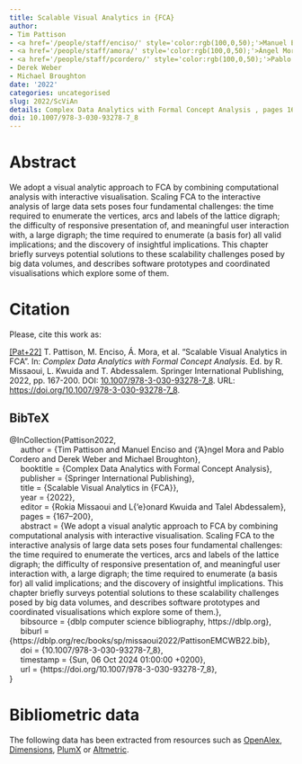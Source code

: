 ```yaml
---
title: Scalable Visual Analytics in {FCA}
author:
- Tim Pattison
- <a href='/people/staff/enciso/' style='color:rgb(100,0,50);'>Manuel Enciso</a>
- <a href='/people/staff/amora/' style='color:rgb(100,0,50);'>Ángel Mora</a>
- <a href='/people/staff/pcordero/' style='color:rgb(100,0,50);'>Pablo Cordero</a>
- Derek Weber
- Michael Broughton
date: '2022'
categories: uncategorised
slug: 2022/ScViAn
details: Complex Data Analytics with Formal Concept Analysis , pages 167--200.
doi: 10.1007/978-3-030-93278-7_8
---
```




# Abstract


We adopt a visual analytic approach to FCA by combining computational analysis with interactive visualisation. Scaling FCA to the interactive analysis of large data sets poses four fundamental challenges: the time required to enumerate the vertices, arcs and labels of the lattice digraph; the difficulty of responsive presentation of, and meaningful user interaction with, a large digraph; the time required to enumerate (a basis for) all valid implications; and the discovery of insightful implications. This chapter briefly surveys potential solutions to these scalability challenges posed by big data volumes, and describes software prototypes and coordinated visualisations which explore some of them.








# Citation
Please, cite this work as:


<a name=bib-Pattison2022></a>[[Pat+22]](#cite-Pattison2022) T. Pattison, M. Enciso, Á. Mora, et al. “Scalable Visual Analytics in FCA”. In: _Complex Data Analytics with Formal Concept Analysis_. Ed. by R. Missaoui, L. Kwuida and T. Abdessalem. Springer International Publishing, 2022, pp. 167-200. DOI: [10.1007/978-3-030-93278-7\_8](https://doi.org/10.1007%2F978-3-030-93278-7%5C_8). URL: [https://doi.org/10.1007/978-3-030-93278-7\_8](https://doi.org/10.1007/978-3-030-93278-7\_8).

::: {.callout-note appearance="minimal" collapse=true}

## BibTeX

@InCollection{Pattison2022,<br>&nbsp;&nbsp;&nbsp;&nbsp;  author = {Tim Pattison and Manuel Enciso and {\a'A}ngel Mora and Pablo Cordero and Derek Weber and Michael Broughton},<br>&nbsp;&nbsp;&nbsp;&nbsp;  booktitle = {Complex Data Analytics with Formal Concept Analysis},<br>&nbsp;&nbsp;&nbsp;&nbsp;  publisher = {Springer International Publishing},<br>&nbsp;&nbsp;&nbsp;&nbsp;  title = {Scalable Visual Analytics in {FCA}},<br>&nbsp;&nbsp;&nbsp;&nbsp;  year = {2022},<br>&nbsp;&nbsp;&nbsp;&nbsp;  editor = {Rokia Missaoui and L{\a'e}onard Kwuida and Talel Abdessalem},<br>&nbsp;&nbsp;&nbsp;&nbsp;  pages = {167--200},<br>&nbsp;&nbsp;&nbsp;&nbsp;  abstract = {We adopt a visual analytic approach to FCA by combining computational analysis with interactive visualisation. Scaling FCA to the interactive analysis of large data sets poses four fundamental challenges: the time required to enumerate the vertices, arcs and labels of the lattice digraph; the difficulty of responsive presentation of, and meaningful user interaction with, a large digraph; the time required to enumerate (a basis for) all valid implications; and the discovery of insightful implications. This chapter briefly surveys potential solutions to these scalability challenges posed by big data volumes, and describes software prototypes and coordinated visualisations which explore some of them.},<br>&nbsp;&nbsp;&nbsp;&nbsp;  bibsource = {dblp computer science bibliography, https://dblp.org},<br>&nbsp;&nbsp;&nbsp;&nbsp;  biburl = {https://dblp.org/rec/books/sp/missaoui2022/PattisonEMCWB22.bib},<br>&nbsp;&nbsp;&nbsp;&nbsp;  doi = {10.1007/978-3-030-93278-7\_8},<br>&nbsp;&nbsp;&nbsp;&nbsp;  timestamp = {Sun, 06 Oct 2024 01:00:00 +0200},<br>&nbsp;&nbsp;&nbsp;&nbsp;  url = {https://doi.org/10.1007/978-3-030-93278-7\_8},<br>}

:::



# Bibliometric data


The following data has been extracted from resources such as [OpenAlex](https://openalex.org/), [Dimensions](https://app.dimensions.ai/), [PlumX](https://www.elsevier.com/insights/metrics/plumx) or [Altmetric](https://www.altmetric.com/).

<div style="display: flex; justify-content: center; align-items: center; height: 100%;">
<span class="__dimensions_badge_embed__" data-doi="10.1007/978-3-030-93278-7_8" data-legend="always"></span></div><script async src="https://badge.dimensions.ai/badge.js" charset="utf-8"></script>

<div style="display: flex; justify-content: center; align-items: center; height: 100%;">
<a href="https://plu.mx/plum/a/?doi=10.1007/978-3-030-93278-7_8" class="plumx-details" data-site="plum" data-hide-when-empty="true">Scalable Visual Analytics in {FCA}</a></div>

<div style="display: flex; justify-content: center; align-items: center; height: 100%;">
<script type="text/javascript" src="https://d1bxh8uas1mnw7.cloudfront.net/assets/embed.js"></script><div data-badge-type="medium-donut" class="altmetric-embed" data-badge-details="right" data-doi="10.1007/978-3-030-93278-7_8"></div></div>


## Cites

The following graph plots the number of cites received by this work from its publication, on a yearly basis.

```r
#| echo: false
#| results: asis
#| warning: false
#| message: false
source(here::here('scripts', 'manage_publications.R'))
df <- readRDS('citation_history.rds')
plot_citation_history(df)
```



## Papers citing this work

The following is a non-exhaustive list of papers that cite this work:


<a name=bib-Pattison_2024></a>[[1]](#cite-Pattison_2024) T. Pattison. “Spanning Concept Trees: Algorithms and Interaction”. In: _Conceptual Knowledge Structures_. Springer Nature Switzerland, 2024, p. 166–181. ISBN: 9783031678684. DOI: [10.1007/978-3-031-67868-4_12](https://doi.org/10.1007%2F978-3-031-67868-4_12). URL: [http://dx.doi.org/10.1007/978-3-031-67868-4_12](http://dx.doi.org/10.1007/978-3-031-67868-4_12).

